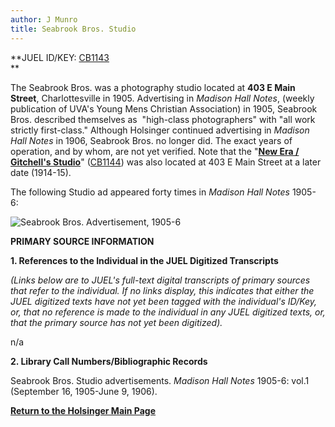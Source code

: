 ```yaml
---
author: J Munro
title: Seabrook Bros. Studio
---
```

**JUEL ID/KEY: [CB1143](http://juel.iath.virginia.edu/public_cb?cb=CB1143 "CB1143")  
**

The Seabrook Bros. was a photography studio located at **403 E Main Street**, Charlottesville in 1905. Advertising in _Madison Hall Notes_, (weekly publication of UVA's Young Mens Christian Association) in 1905, Seabrook Bros. described themselves as  "high-class photographers" with "all work strictly first-class." Although Holsinger continued advertising in _Madison Hall Notes_ in 1906, Seabrook Bros. no longer did. The exact years of operation, and by whom, are not yet verified. Note that the "**[New Era / Gitchell's Studio](http://juel.iath.virginia.edu/node/1145 "New Era / Gitchell Studio ")**" ([CB1144](http://juel.iath.virginia.edu/public_cb?cb=CB1144 "CB1144")) was also located at 403 E Main Street at a later date (1914-15). 

The following Studio ad appeared forty times in _Madison Hall Notes_ 1905-6: 

![](http://juel.iath.virginia.edu/sites/default/files/media/images/content_1.png "Seabrook Bros. Advertisement, 1905-6")

**PRIMARY SOURCE INFORMATION** 

**1\. References to the Individual in the JUEL Digitized Transcripts**

_(Links below are to JUEL's full-text digital transcripts of primary sources that refer to the individual. If no links display, this indicates that either the JUEL digitized texts have not yet been tagged with the individual's ID/Key, or, that no reference is made to the individual in any JUEL digitized texts, or, that the primary source has not yet been digitized)._   

n/a 

**2\. Library Call Numbers/Bibliographic Records**

Seabrook Bros. Studio advertisements. _Madison Hall Notes_ 1905-6: vol.1 (September 16, 1905-June 9, 1906). 

**[Return to the Holsinger Main Page](http://juel.iath.virginia.edu/node/980 "Return to the Holsinger Main Page")**

 **[](http://search.lib.virginia.edu/catalog/u6371432)**
